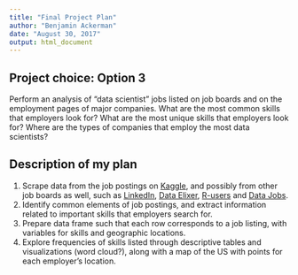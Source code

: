 ```yaml
---
title: "Final Project Plan"
author: "Benjamin Ackerman"
date: "August 30, 2017"
output: html_document
---
```


## Project choice: Option 3
Perform an analysis of "data scientist" jobs listed on job boards and on the employment pages of major companies. What are the most common skills that employers look for? What are the most unique skills that employers look for? Where are the types of companies that employ the most data scientists?

## Description of my plan
1. Scrape data from the job postings on [Kaggle](https://www.kaggle.com/jobs), and possibly from other job boards as well, such as [LinkedIn](https://www.linkedin.com/jobs/), [Data Elixer](https://jobs.dataelixir.com), [R-users](https://www.r-users.com) and [Data Jobs](https://datajobs.com).
2. Identify common elements of job postings, and extract information related to important skills that employers search for.
3. Prepare data frame such that each row corresponds to a job listing, with variables for skills and geographic locations.
4. Explore frequencies of skills listed through descriptive tables and visualizations (word cloud?), along with a map of the US with points for each employer's location.


